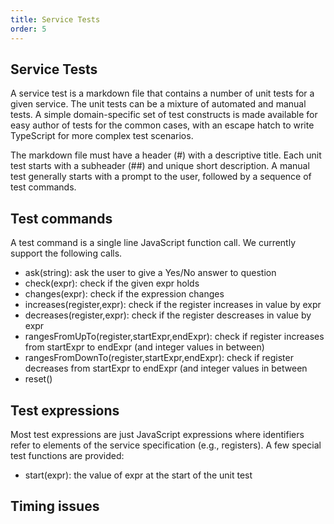 ```yaml
---
title: Service Tests
order: 5
---
```


## Service Tests

A service test is a markdown file that contains a number of unit tests for a
given service.  The unit tests can be a mixture of automated and manual tests.
A simple domain-specific set of test constructs is made available for easy
author of tests for the common cases, with an escape hatch to write TypeScript
for more complex test scenarios.

The markdown file must have a header (#) with a descriptive title. Each unit
test starts with a subheader (##) and unique short description. A manual test
generally starts with a prompt to the user, followed by a sequence of test
commands. 

## Test commands

A test command is a single line JavaScript function call. We currently
support the following calls.

- ask(string): ask the user to give a Yes/No answer to question
- check(expr): check if the given expr holds
- changes(expr): check if the expression changes
- increases(register,expr): check if the register increases in value by expr
- decreases(register,expr): check if the register descreases in value by expr
- rangesFromUpTo(register,startExpr,endExpr): check if register increases from startExpr to endExpr (and integer values in between)
- rangesFromDownTo(register,startExpr,endExpr): check if register decreases from startExpr to endExpr (and integer values in between
- reset()

## Test expressions

Most test expressions are just JavaScript expressions where identifiers 
refer to elements of the service specification (e.g., registers). A few 
special test functions are provided:
- start(expr): the value of expr at the start of the unit test

## Timing issues
